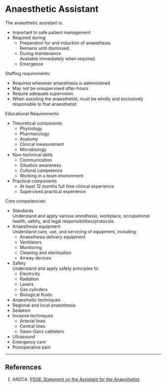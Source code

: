 # Anaesthetic Assistant


The anaesthetic assistant is:

* Important to safe patient management
* Required during:
	* Preparation for and induction of anaesthesia\
	Remains until dismissed.
	* During maintenance\
	Available immediately when required.
	* Emergence


Staffing requirements:

* Required whenever anaesthesia is administered
* May not be unsupervised after-hours
* Require adequate supervision
* When assisting the anaesthetist, must be wholly and exclusively responsible to that anaesthetist

Educational Requirements:

* Theoretical components
	* Physiology
	* Pharmacology
	* Anatomy
	* Clinical measurement
	* Microbiology
* Non-technical skills
	* Communication
	* Situation awareness
	* Cultural competence
	* Working in a team environment
* Practical components
	* At least 12 months full time clinical experience
	* Supervised practical experience

Core competencies:

* Standards\
Understand and apply various anesthesia, workplace, occupational health, safety, and legal responsibilities/protocols.
* Anaesthesia equipment\
Understand care, use, and servicing of equipment, including:
	* Anaesthesia delivery equipment
	* Ventilators
	* Monitoring
	* Cleaning and sterilisation
	* Airway devices
* Safety\
Understand and apply safety principles to:
	* Electricity
	* Radiation
	* Lasers
	* Gas cylinders
	* Biological fluids
* Anaesthetic techniques
* Regional and local anaesthesia
* Sedation
* Invasive techniques
	* Arterial lines
	* Central lines
	* Swan-Ganz catheters
* Ultrasound
* Emergency care
* Postoperative pain

---

## References

1. ANZCA. [PS08: Statement on the Assistant for the Anaesthetist ](http://www.anzca.edu.au/documents/ps08-2015-statement-on-the-assistant-for-the-anaes.pdf).